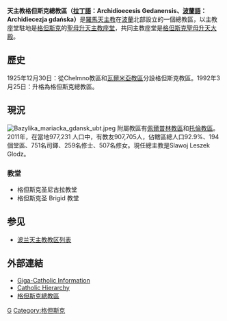 {{Infobox Roman Catholic diocese
|Roman Catholic Diocese of = 天主教格但斯克總教區
|Latin name of diocese = Archidioecesis Gedanensis
|image =Oliwa kathedraal.jpg
|caption =聖母升天主教座堂
|location = [[波蘭|波蘭]]
|territory =[[格但斯克|格但斯克]]
|population =907,705  
|rite = [[拉丁禮|拉丁禮]]
|patron =
|province =
|established = 1925年12月30日
|cathedral = [[聖母升天主教座堂(奧利瓦)|聖母升天主教座堂]]
|co-cathedral =[[格但斯克聖母升天大殿|格但斯克聖母升天大殿]]
|leadership = 總主教
|website =[http://www.diecezja.gda.pl/ 格但斯克總教區]
|metropolitan =Slawoj Leszek Glodz
|ordinary =  
|coadjutor bishop =
|auxiliary =
}}
'''天主教格但斯克總教區（[[拉丁語|拉丁語]]：Archidioecesis Gedanensis、[[波蘭語|波蘭語]]：Archidiecezja gdańska）'''是[[羅馬天主教|羅馬天主教]]在[[波蘭|波蘭]]北部設立的一個總教區，以主教座堂駐地是[[格但斯克|格但斯克]]的[[聖母升天主教座堂(奧利瓦)|聖母升天主教座堂]]，共同主教座堂是[[格但斯克聖母升天大殿|格但斯克聖母升天大殿]]。

==歷史==
1925年12月30日：從Chelmno教區和[[天主教瓦爾米亞總教區|瓦爾米亞教區]]分設格但斯克教區。1992年3月25日：升格為格但斯克總教區。

==現況==
[[File:Bazylika_mariacka_gdansk_ubt.jpeg|thumb]]
附屬教區有[[天主教佩爾普林教區|佩爾普林教區]]和[[天主教托倫教區|托倫教區]]。2011年，在當地977,231 人口中，有教友907,705人，佔轄區總人口92.9%、194個堂區、751名司鐸、259名修士、507名修女。現任總主教是Slawoj Leszek Glodz。

===教堂===
* 格但斯克圣尼古拉教堂
* 格但斯克圣 Brigid 教堂 

==参见==
*[[波兰天主教教区列表|波兰天主教教区列表]]

==外部連結==
* [http://www.gcatholic.org/dioceses/diocese/gdan0.htm Giga-Catholic Information] 
* [http://www.catholic-hierarchy.org/diocese/dgdan.html Catholic Hierarchy]{{Wayback|url=http://www.catholic-hierarchy.org/diocese/dgdan.html |date=20210118070818 }}
* [http://www.diecezja.gda.pl/  格但斯克總教區]{{Wayback|url=http://www.diecezja.gda.pl/ |date=20210126164447 }}

{{波蘭天主教教區}}

[[Category:波兰天主教教区|G]]
[[Category:格但斯克|Category:格但斯克]]